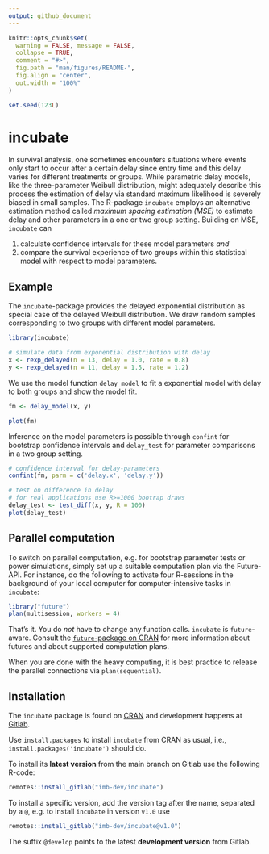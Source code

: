 ```yaml
---
output: github_document
---
```


<!-- README.md is generated from README.Rmd. Please edit that file -->

```r
knitr::opts_chunk$set(
  warning = FALSE, message = FALSE,
  collapse = TRUE,
  comment = "#>",
  fig.path = "man/figures/README-",
  fig.align = "center",
  out.width = "100%"
)

set.seed(123L)
```

# incubate

<!-- badges: start -->
<!-- badges: end -->

In survival analysis, one sometimes encounters situations where events only start to occur after a certain delay since entry time and this delay varies for different treatments or groups.
While parametric delay models, like the three-parameter Weibull distribution, might adequately describe this process the estimation of delay via standard maximum likelihood is severely biased in small samples.
The R-package `incubate` employs an alternative estimation method called *maximum spacing estimation (MSE)* to estimate delay and other parameters in a one or two group setting.
Building on MSE, `incubate` can

1. calculate confidence intervals for these model parameters _and_
2. compare the survival experience of two groups within this statistical model with respect to model parameters.


## Example

The `incubate`-package provides the delayed exponential distribution as special case of the delayed Weibull distribution.
We draw random samples corresponding to two groups with different model parameters.

```r
library(incubate)

# simulate data from exponential distribution with delay
x <- rexp_delayed(n = 13, delay = 1.0, rate = 0.8)
y <- rexp_delayed(n = 11, delay = 1.5, rate = 1.2)
```


We use the model function `delay_model` to fit a exponential model with delay to both groups and show the model fit.

```r
fm <- delay_model(x, y)

plot(fm)
```

Inference on the model parameters is possible through `confint` for bootstrap confidence intervals and `delay_test` for parameter comparisons in a two group setting.

```r
# confidence interval for delay-parameters
confint(fm, parm = c('delay.x', 'delay.y'))

# test on difference in delay
# for real applications use R>=1000 bootrap draws
delay_test <- test_diff(x, y, R = 100)
plot(delay_test)
```


## Parallel computation

To switch on parallel computation, e.g. for bootstrap parameter tests or power simulations, simply set up a suitable computation plan via the Future-API.
For instance, do the following to activate four R-sessions in the background of your local computer for computer-intensive tasks in `incubate`:

```r
library("future")
plan(multisession, workers = 4)
```

That's it. You do *not* have to change any function calls. `incubate` is `future`-aware.
Consult the [`future`-package on CRAN](https://CRAN.R-project.org/package=future) for more information about futures and about supported computation plans.

When you are done with the heavy computing, it is best practice to release the parallel connections via `plan(sequential)`.


## Installation

The `incubate` package is found on [CRAN](https://cran.r-project.org/package=incubate)
and development happens at [Gitlab](https://gitlab.com/imb-dev/incubate).

Use `install.packages` to install `incubate` from CRAN as usual, i.e., `install.packages('incubate')` should do.

To install its **latest version** from the main branch on Gitlab use the following R-code:

``` r
remotes::install_gitlab("imb-dev/incubate")
```

To install a specific version, add the version tag after the name, separated by a `@`, e.g. to install `incubate` in version `v1.0` use

``` r
remotes::install_gitlab("imb-dev/incubate@v1.0")
```

The suffix `@develop` points to the latest **development version** from Gitlab.
